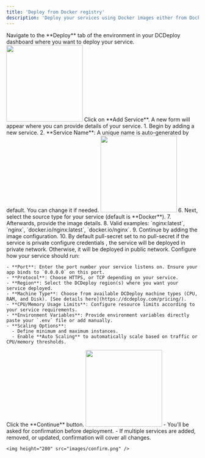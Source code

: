 ```yaml
---
title: 'Deploy from Docker registry'
description: 'Deploy your services using Docker images either from DockerHub or from a private registry'
---
```


<Steps>
 <Step title="Navigate to Deploy tab">
    Navigate to the **Deploy** tab of the environment in your DCDeploy dashboard where you want to deploy your service.
    <img height="200" src="images/deploy.png" />
  </Step>

  <Step title="Add a new service">
    Click on **Add Service**. A new form will appear where you can provide details of your service.
  </Step>
  <Step title="Begin Deployment">
    1. Begin by adding a new service.  
    2. **Service Name**: A unique name is auto-generated by default. You can change it if needed.  
    <img height="200" src="images/service-form-docker.png" />  
  </Step>

  <Step title="Select Source and Image">
    6. Next, select the source type for your service (default is **Docker**).  
    7. Afterwards, provide the image details.  
    8. Valid examples: `nginx:latest`, `nginx`, `docker.io/nginx:latest`, `docker.io/nginx`.  
    9. Continue by adding the image configuration.  
    10. By default pull-secret set to no pull-secret if the service is private configure credentials , the service will be deployed in private network. Otherwise, it will be deployed in public network. 
  </Step>

   <Step title="Configure runtime settings">
    Configure how your service should run:
    
    - **Port**: Enter the port number your service listens on. Ensure your app binds to `0.0.0.0` on this port.  
    - **Protocol**: Choose HTTPS, or TCP depending on your service.  
    - **Region**: Select the DCDeploy region(s) where you want your service deployed.  
    - **Machine Type**: Choose from available DCDeploy machine types (CPU, RAM, and Disk). [See details here](https://dcdeploy.com/pricing/).  
    - **CPU/Memory Usage Limits**: Configure resource limits according to your service requirements.  
    - **Environment Variables**: Provide environment variables directly paste your `.env` file or add manually.  
    - **Scaling Options**:  
      - Define minimum and maximum instances.  
      - Enable **Auto Scaling** to automatically scale based on traffic or CPU/memory thresholds.  

  </Step>

  <Step title="Summary">
    Click the **Continue** button.  
     <img height="200" src="images/summary.png" />
    - You’ll be asked for confirmation before deployment.  
    - If multiple services are added, removed, or updated, confirmation will cover all changes.  

    <img height="200" src="images/confirm.png" />
  </Step>
</Steps>
